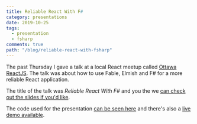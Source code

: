 ```yaml
---
title: Reliable React With F#
category: presentations
date: 2019-10-25
tags:
  - presentation
  - fsharp
comments: true
path: "/blog/reliable-react-with-fsharp"
---
```


The past Thursday I gave a talk at a local React meetup called
[Ottawa ReactJS](https://www.meetup.com/Ottawa-ReactJS-Meetup/). The talk was
about how to use Fable, Elmish and F# for a more reliable React application.

The title of the talk was _Reliable React With F#_ and you the we
[can check out the slides if you'd like](/reliable-react-with-fsharp).

The code used for the presentation
[can be seen here](https://github.com/thitemple/real-world-fable) and there's
also a [live demo available](https://real-world-fable.netlify.com/).
